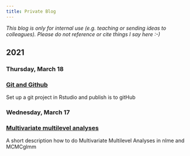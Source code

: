 ```yaml
---
title: Private Blog
---
```


*This blog is only for internal use (e.g. teaching or sending ideas to colleagues). Please do not reference or cite things I say here :-)*

## 2021

### Thursday, March 18

### <a href = './posts/git_github.html'>**Git and Github**</a>

Set up a git project in Rstudio and publish is to gitHub

### Wednesday, March 17

### <a href = './posts/multivariate_multilevel.html'>**Multivariate multilevel analyses**</a>

A short description how to do Multivariate Multilevel Analyses in nlme and MCMCglmm

